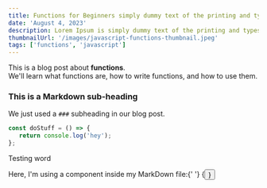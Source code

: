 ```yaml
---
title: Functions for Beginners simply dummy text of the printing and typesetting industry
date: 'August 4, 2023'
description: Lorem Ipsum is simply dummy text of the printing and typesetting industry.
thumbnailUrl: '/images/javascript-functions-thumbnail.jpeg'
tags: ['functions', 'javascript']
---
```


<div>
   This is a blog post about <strong>functions</strong>. <br />
   We'll learn what functions are, how to write functions, and how to use them.
</div>

### This is a Markdown sub-heading

We just used a `###` subheading in our blog post.

```javascript
const doStuff = () => {
   return console.log('hey');
};
```

Testing word

<div>
   Here, I'm using a component inside my MarkDown file:{' '}
   {<Button text={'Button'} />}
</div>
